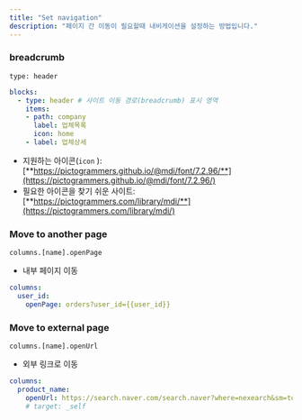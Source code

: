 ```yaml
---
title: "Set navigation"
description: "페이지 간 이동이 필요할때 내비게이션을 설정하는 방법입니다."
---
```


### breadcrumb

`type: header`

```yaml
blocks:
  - type: header # 사이트 이동 경로(breadcrumb) 표시 영역
    items:
    - path: company
      label: 업체목록
      icon: home
    - label: 업체상세
```

- 지원하는 아이콘(`icon` ): [**https://pictogrammers.github.io/@mdi/font/7.2.96/**](https://pictogrammers.github.io/@mdi/font/7.2.96/)
- 필요한 아이콘을 찾기 쉬운 사이트: [**https://pictogrammers.com/library/mdi/**](https://pictogrammers.com/library/mdi/)

### Move to another page

`columns.[name].openPage`

- 내부 페이지 이동

```yaml
columns:
  user_id:
    openPage: orders?user_id={{user_id}}
```

### Move to external page

`columns.[name].openUrl`

- 외부 링크로 이동

```yaml
columns:
  product_name:
    openUrl: https://search.naver.com/search.naver?where=nexearch&sm=top_hty&fbm=0&ie=utf8&query={{product_name}}
    # target: _self
```
